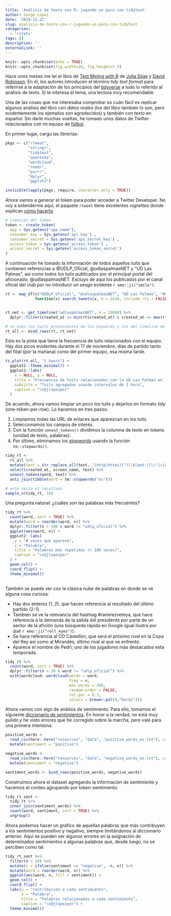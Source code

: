 ```yaml
---
title: 'Análisis de texto con R: jugando un poco con tidytext'
author: Jorge López
date: '2019-11-22'
slug: analisis-de-texto-con-r-jugando-un-poco-con-tidytext
categories:
  - 'rstats'
tags: []
description: ''
externalLink: ''
---
```



```r
knitr::opts_chunk$set(echo = TRUE)
knitr::opts_chunk$set(fig.width=10, fig.height=7.5) 
```

Hace unos meses me leí el libro de [Text Mining with R](https://www.tidytextmining.com) de [Julia Silge](https://juliasilge.com) y [David Robinson](http://varianceexplained.org). En él, los autores introducen el término *tidy text format* para referirse a la adaptación de los principios del [tidyverse](https://tidyverse.tidyverse.org/articles/manifesto.html) a todo lo referido al análisis de texto. Si te interesa el tema, una lectura muy recomendable.

Una de las cosas que me interesaba comprobar es cuán fácil es replicar algunos análisis del libro con *datos reales* (los del libro también lo son, pero evidentemente los ejemplos son agradecidos) y también con texto en español. Sin darle muchas vueltas, he tomado unos datos de Twitter relacionados con mi equipo de [fútbol](https://es.wikipedia.org/wiki/Unión_Deportiva_Las_Palmas).

En primer lugar, cargo las librerías: 


```r
pkgs <- c("rtweet",
          "stringr",
          "tidytext",
          "quanteda",
          "wordcloud",
          "readr",
          "purrr",
          "dplyr",
          "ggplot2")

invisible(lapply(pkgs, require, character.only = TRUE))
```


Ahora vamos a generar el token para poder acceder a Twitter Developer. No voy a extenderme aquí, el paquete `rtweet` tiene excelentes vignettes donde explican [cómo hacerlo](https://rtweet.info/articles/auth.html).

```r
# creacion del token
token <- create_token(
  app = Sys.getenv("app_name"),
  consumer_key = Sys.getenv('api_key') ,
  consumer_secret = Sys.getenv('api_secret_key') ,
  access_token = Sys.getenv('access_token') ,
  access_secret = Sys.getenv('access_token_secret')
)
```


A continuación he tomado la información de todos aquellos tuits que contienen referencias a @UDLP_Oficial, @udlaspalmasNET y "UD Las Palmas", así como todos los tuits publicados por el principal portal del aficionado, @udlaspalmasNET. Excluyo de aquí los publicados por el canal oficial del club por no introducir un sesgo evidente `r emo::ji("smile")`.


```r
rt <- map_df(c("@UDLP_Oficial", "@udlaspalmasNET", "UD Las Palmas", "#UDLP"), 
             function(x) search_tweets(x, n = 1e10, include_rts = FALSE))


rt_net <- get_timeline("udlaspalmasNET", n = 10000) %>% 
  dplyr::filter(created_at >= min(rt$created_at) & created_at <= max(rt$created_at))

# se unen los tuits provenientes de los keywords y los del timeline de @udlaspalmasNET
rt_all <- bind_rows(rt, rt_net)
```

Esta es la pinta que tiene la frecuencia de tuits relacionados con el equipo. Hay dos picos evidentes durante el 17 de noviembre, días de partido tanto del filial (por la mañana) como del primer equipo, esa misma tarde.


```r
ts_plot(rt_all, "1 hours") +
  ggplot2::theme_minimal() +
  ggplot2::labs(
    x = NULL, y = NULL,
    title = "Frecuencia de tuits relacionados con la UD Las Palmas en los últimos 7 días",
    subtitle = "Tuits agregados usando intervalos de 1 hora",
    caption = "\n@jlopezper"
  )
```

De acuerdo, ahora vamos limpiar un poco los tuits y dejarlos en formato *tidy* (one-token-per-row). Lo hacemos en tres pasos:

1. Limpiamos todas las URL de enlaces que aparezcan en los tuits.
2. Seleccionamos los campos de interés.
3. Con la función `unnest_tokens()` dividimos la columna de texto en tokens (unidad de texto, palabras).
4. Por último, eliminamos los [stopwords](https://en.wikipedia.org/wiki/Stop_words) usando la función `tm::stopwords()`.

```r
tidy_rt <-
  rt_all %>%
  mutate(text = str_replace_all(text, '(http|https)[^([:blank:]|\\"|<|&|#\n\r)]+', "")) %>%
  select(created_at, screen_name, text) %>%
  unnest_tokens(word, text) %>%
  anti_join(tibble(word = tm::stopwords("es")))

# este seria el resultado
sample_n(tidy_rt, 10)
```

Una pregunta natural: ¿cuáles son las palabras más frecuentes? 

```r
tidy_rt %>%
  count(word, sort = TRUE) %>%
  mutate(word = reorder(word, n)) %>%
  dplyr::filter(n > 100 & word != "udlp_oficial") %>%
  ggplot(aes(word, n)) + 
  ggplot2::labs(
    y = "# veces que aparece", 
    x = "Palabra",
    title = "Palabras más repetidas (> 100 veces)",
    caption = "\n@jlopezper"
  ) +
  geom_col() + 
  coord_flip() +
  theme_minimal()
  
```



También se puede ver con la clásica nube de palabras en donde se ve alguna cosa curiosa:

- Hay dos enteros (1, 2), que hacen referencia al resultado del último partido (2-1). 
- También se ve la relevancia del hashtag #ramirezveteya, que hace referencia a la demanda de la salida del presidente por parte de un sector de la afición (una búsqueda rápida en Google igual ilustra por qué `r emo::ji("roll_eyes")`).
- Se hace referencia al CD Castellón, que será el próximo rival en la Copa del Rey así como al Mirandés, último rival al que se enfrentó.
- Aparece el nombre de Pedri, uno de los jugadores más destacados esta temporada.

```r
tidy_rt %>%
  count(word, sort = TRUE) %>%
  dplyr::filter(n > 30 & word != "udlp_oficial") %>%
  with(wordcloud::wordcloud(words = word, 
                            freq = n, 
                            max.words = 300,
                            random.order = FALSE,
                            rot.per = 0.3,
                            colors = brewer.pal(8,"Dark2")))
```


Ahora vamos con algo de análisis de sentimiento. Para ello, tomamos el siguiente [diccionario de sentimientos](https://www.kaggle.com/rtatman/sentiment-lexicons-for-81-languages/version/1). En honor a la verdad, no está muy pulido y he visto errores que he corregido sobre la marcha, pero vale para una primera intentona.

```r
positive_words <-
  read_csv(here::here("resources", "data", "positive_words_es.txt"), col_names = "word") %>%
  mutate(sentiment = "positive")

negative_words <-
  read_csv(here::here("resources", "data", "negative_words_es.txt"), col_names = "word") %>%
  mutate(sentiment = "negative")

sentiment_words <- bind_rows(positive_words, negative_words)
```


Construimos ahora el dataset agregando la información de sentimiento y hacemos el conteo agrupando por token-sentimiento.

```r
tidy_rt_sent <-
  tidy_rt %>%
  inner_join(sentiment_words) %>%
  count(word, sentiment, sort = TRUE) %>%
  ungroup()
```

Ahora podemos hacer un gráfico de aquellas palabras que más contribuyen a los sentimientos positivo y negativo, siempre limitándonos al diccionario anterior. Aquí se pueden ver algunos errores en la asignación de determinados sentimientos a algunas palabras que, desde luego, no se perciben como tal.

```r
tidy_rt_sent %>%
  filter(n > 10) %>%
  mutate(n = ifelse(sentiment == "negative", -n, n)) %>%
  mutate(word = reorder(word, n)) %>%
  ggplot(aes(word, n, fill = sentiment)) +
  geom_col() +
  coord_flip() +
  labs(y = "Contribución a cada sentimiento",
       x = "Palabra",
       title = "Palabras relacionadas a cada sentimiento",
       caption = "\n@jlopezper") +
  theme_minimal()
```





